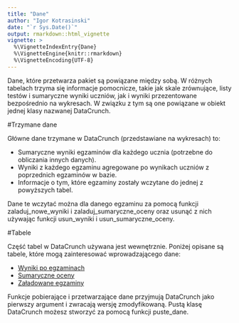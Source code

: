 ```yaml
---
title: "Dane"
author: "Igor Kotrasinski"
date: "`r Sys.Date()`"
output: rmarkdown::html_vignette
vignette: >
  %\VignetteIndexEntry{Dane}
  %\VignetteEngine{knitr::rmarkdown}
  %\VignetteEncoding{UTF-8}
---
```


Dane, które przetwarza pakiet są powiązane między sobą. W różnych tabelach trzyma się informacje pomocnicze,
takie jak skale zrównujące, listy testów i sumaryczne wyniki uczniów, jak i wyniki przezentowane bezpośrednio
na wykresach. W związku z tym są one powiązane w obiekt jednej klasy nazwanej DataCrunch.

#Trzymane dane

Główne dane trzymane w DataCrunch (przedstawiane na wykresach) to:

* Sumaryczne wyniki egzaminów dla każdego ucznia (potrzebne do obliczania innych danych).
* Wyniki z każdego egzaminu agregowane po wynikach uczniów z poprzednich egzaminów w bazie.
* Informacje o tym, które egzaminy zostały wczytane do jednej z powyższych tabel.

Dane te wczytać można dla danego egzaminu za pomocą funkcji zaladuj_nowe_wyniki i zaladuj_sumaryczne_oceny
oraz usunąć z nich używając funkcji usun_wyniki i usun_sumaryczne_oceny.

#Tabele

Część tabel w DataCrunch używana jest wewnętrznie. Poniżej opisane są tabele, które mogą zainteresować
wprowadzającego dane:

* [Wyniki po egzaminach](wyniki_po_egz.html)
* [Sumaryczne oceny](oceny_uczniow.html)
* [Załadowane egzaminy](zapisane_testy.html)

Funkcje pobierające i przetwarzające dane przyjmują DataCrunch jako pierwszy argument i zwracają wersję zmodyfikowaną.
Pustą klasę DataCrunch możesz stworzyć za pomocą funkcji puste_dane.
